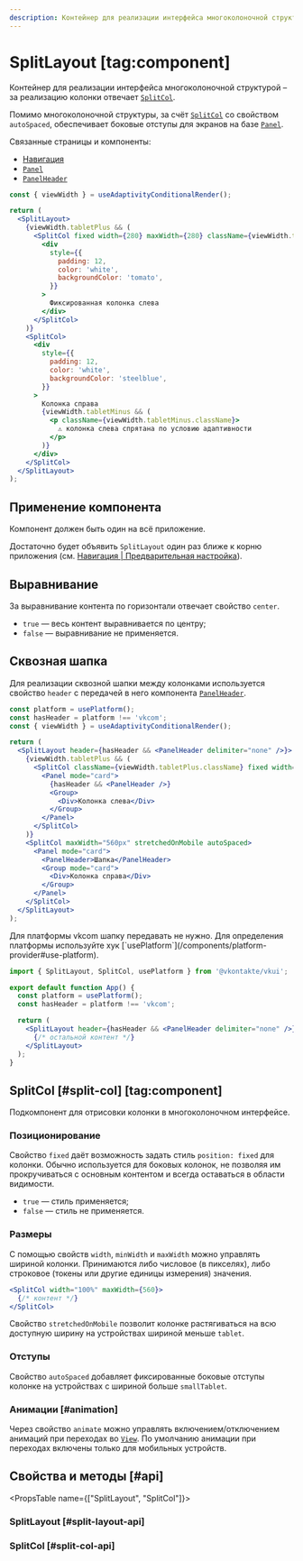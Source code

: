 ```yaml
---
description: Контейнер для реализации интерфейса многоколоночной структурой.
---
```


<Overview group="layout">

# SplitLayout [tag:component]

Контейнер для реализации интерфейса многоколоночной структурой – за реализацию колонки отвечает [`SplitCol`](#split-col).

Помимо многоколоночной структуры, за счёт [`SplitCol`](#split-col) со свойством `autoSpaced`, обеспечивает боковые отступы для
экранов на базе [`Panel`](/components/panel).

Связанные страницы и компоненты:

- [Навигация](/overview/navigation)
- [`Panel`](/components/panel)
- [`PanelHeader`](/components/panel-header)

</Overview>


<Playground Wrapper={FixedLayoutWrapper}>

```jsx
const { viewWidth } = useAdaptivityConditionalRender();

return (
  <SplitLayout>
    {viewWidth.tabletPlus && (
      <SplitCol fixed width={280} maxWidth={280} className={viewWidth.tabletPlus.className}>
        <div
          style={{
            padding: 12,
            color: 'white',
            backgroundColor: 'tomato',
          }}
        >
          Фиксированная колонка слева
        </div>
      </SplitCol>
    )}
    <SplitCol>
      <div
        style={{
          padding: 12,
          color: 'white',
          backgroundColor: 'steelblue',
        }}
      >
        Колонка справа
        {viewWidth.tabletMinus && (
          <p className={viewWidth.tabletMinus.className}>
            ⚠️ колонка слева спрятана по условию адаптивности
          </p>
        )}
      </div>
    </SplitCol>
  </SplitLayout>
);
```

</Playground>

## Применение компонента

<Callout>Компонент должен быть один на всё приложение.</Callout>

Достаточно будет объявить `SplitLayout` один раз ближе к корню приложения (см. [Навигация | Предварительная настройка](/overview/navigation#initial-setup)).

## Выравнивание

За выравнивание контента по горизонтали отвечает свойство `center`.

- `true` — весь контент выравнивается по центру;
- `false` — выравнивание не применяется.

## Сквозная шапка

Для реализации сквозной шапки между колонками используется свойство `header` с передачей в него компонента [`PanelHeader`](/components/panel-header).

<Playground Wrapper={FixedLayoutWrapper}>

```jsx
const platform = usePlatform();
const hasHeader = platform !== 'vkcom';
const { viewWidth } = useAdaptivityConditionalRender();

return (
  <SplitLayout header={hasHeader && <PanelHeader delimiter="none" />}>
    {viewWidth.tabletPlus && (
      <SplitCol className={viewWidth.tabletPlus.className} fixed width={280} maxWidth={280}>
        <Panel mode="card">
          {hasHeader && <PanelHeader />}
          <Group>
            <Div>Колонка слева</Div>
          </Group>
        </Panel>
      </SplitCol>
    )}
    <SplitCol maxWidth="560px" stretchedOnMobile autoSpaced>
      <Panel mode="card">
        <PanelHeader>Шапка</PanelHeader>
        <Group mode="card">
          <Div>Колонка справа</Div>
        </Group>
      </Panel>
    </SplitCol>
  </SplitLayout>
);
```

</Playground>

<Callout>
Для платформы vkcom шапку передавать не нужно. Для определения платформы используйте хук [`usePlatform`](/components/platform-provider#use-platform).

```jsx showLineNumbers filename="src/App.tsx"
import { SplitLayout, SplitCol, usePlatform } from '@vkontakte/vkui';

export default function App() {
  const platform = usePlatform();
  const hasHeader = platform !== 'vkcom';

  return (
    <SplitLayout header={hasHeader && <PanelHeader delimiter="none" />}>
      {/* остальной контент */}
    </SplitLayout>
  );
}
```

</Callout>

## SplitCol [#split-col] [tag:component]

Подкомпонент для отрисовки колонки в многоколоночном интерфейсе.

### Позиционирование

Свойство `fixed` даёт возможность задать стиль `position: fixed` для колонки.
Обычно используется для боковых колонок, не позволяя им прокручиваться с основным контентом и всегда оставаться в области видимости.

- `true` — стиль применяется;
- `false` — стиль не применяется.

### Размеры

С помощью свойств `width`, `minWidth` и `maxWidth` можно управлять шириной колонки. Принимаются либо числовое (в пикселях), либо
строковое (токены или другие единицы измерения) значения.

```jsx
<SplitCol width="100%" maxWidth={560}>
  {/* контент */}
</SplitCol>
```

Свойство `stretchedOnMobile` позволит колонке растягиваться на всю доступную ширину на устройствах шириной меньше `tablet`.

### Отступы

Свойство `autoSpaced` добавляет фиксированные боковые отступы колонке на устройствах с шириной больше `smallTablet`.

### Анимации [#animation]

Через свойство `animate` можно управлять включением/отключением анимаций при переходах во [`View`](/components/view). По умолчанию
анимации при переходах включены только для мобильных устройств.

## Свойства и методы [#api]

<PropsTable name={["SplitLayout", "SplitCol"]}>
### SplitLayout [#split-layout-api]

### SplitCol [#split-col-api]

</PropsTable>
